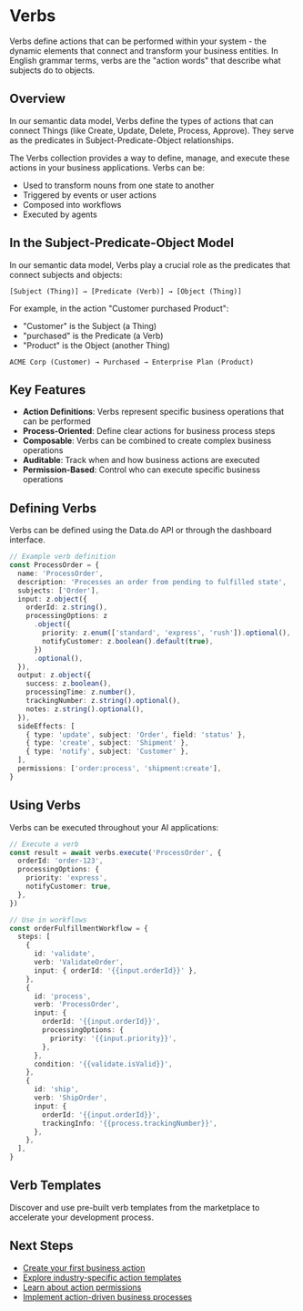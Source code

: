 # Verbs

Verbs define actions that can be performed within your system - the dynamic elements that connect and transform your business entities. In English grammar terms, verbs are the "action words" that describe what subjects do to objects.

## Overview

In our semantic data model, Verbs define the types of actions that can connect Things (like Create, Update, Delete, Process, Approve). They serve as the predicates in Subject-Predicate-Object relationships.

The Verbs collection provides a way to define, manage, and execute these actions in your business applications. Verbs can be:

- Used to transform nouns from one state to another
- Triggered by events or user actions
- Composed into workflows
- Executed by agents

## In the Subject-Predicate-Object Model

In our semantic data model, Verbs play a crucial role as the predicates that connect subjects and objects:

```
[Subject (Thing)] → [Predicate (Verb)] → [Object (Thing)]
```

For example, in the action "Customer purchased Product":
- "Customer" is the Subject (a Thing)
- "purchased" is the Predicate (a Verb)
- "Product" is the Object (another Thing)

```
ACME Corp (Customer) → Purchased → Enterprise Plan (Product)
```

## Key Features

- **Action Definitions**: Verbs represent specific business operations that can be performed
- **Process-Oriented**: Define clear actions for business process steps
- **Composable**: Verbs can be combined to create complex business operations
- **Auditable**: Track when and how business actions are executed
- **Permission-Based**: Control who can execute specific business operations

## Defining Verbs

Verbs can be defined using the Data.do API or through the dashboard interface.

```typescript
// Example verb definition
const ProcessOrder = {
  name: 'ProcessOrder',
  description: 'Processes an order from pending to fulfilled state',
  subjects: ['Order'],
  input: z.object({
    orderId: z.string(),
    processingOptions: z
      .object({
        priority: z.enum(['standard', 'express', 'rush']).optional(),
        notifyCustomer: z.boolean().default(true),
      })
      .optional(),
  }),
  output: z.object({
    success: z.boolean(),
    processingTime: z.number(),
    trackingNumber: z.string().optional(),
    notes: z.string().optional(),
  }),
  sideEffects: [
    { type: 'update', subject: 'Order', field: 'status' },
    { type: 'create', subject: 'Shipment' },
    { type: 'notify', subject: 'Customer' },
  ],
  permissions: ['order:process', 'shipment:create'],
}
```

## Using Verbs

Verbs can be executed throughout your AI applications:

```typescript
// Execute a verb
const result = await verbs.execute('ProcessOrder', {
  orderId: 'order-123',
  processingOptions: {
    priority: 'express',
    notifyCustomer: true,
  },
})

// Use in workflows
const orderFulfillmentWorkflow = {
  steps: [
    {
      id: 'validate',
      verb: 'ValidateOrder',
      input: { orderId: '{{input.orderId}}' },
    },
    {
      id: 'process',
      verb: 'ProcessOrder',
      input: {
        orderId: '{{input.orderId}}',
        processingOptions: {
          priority: '{{input.priority}}',
        },
      },
      condition: '{{validate.isValid}}',
    },
    {
      id: 'ship',
      verb: 'ShipOrder',
      input: {
        orderId: '{{input.orderId}}',
        trackingInfo: '{{process.trackingNumber}}',
      },
    },
  ],
}
```

## Verb Templates

Discover and use pre-built verb templates from the marketplace to accelerate your development process.

## Next Steps

- [Create your first business action](/data/verbs/create)
- [Explore industry-specific action templates](/data/verbs/templates)
- [Learn about action permissions](/data/verbs/permissions)
- [Implement action-driven business processes](/data/verbs/business-processes)
